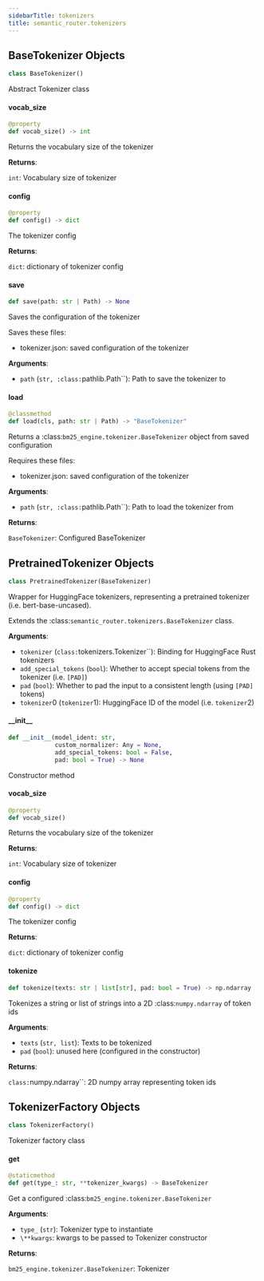 ```yaml
---
sidebarTitle: tokenizers
title: semantic_router.tokenizers
---
```


## BaseTokenizer Objects

```python
class BaseTokenizer()
```

Abstract Tokenizer class

#### vocab\_size

```python
@property
def vocab_size() -> int
```

Returns the vocabulary size of the tokenizer

**Returns**:

`int`: Vocabulary size of tokenizer

#### config

```python
@property
def config() -> dict
```

The tokenizer config

**Returns**:

`dict`: dictionary of tokenizer config

#### save

```python
def save(path: str | Path) -> None
```

Saves the configuration of the tokenizer

Saves these files:
- tokenizer.json: saved configuration of the tokenizer

**Arguments**:

- `path` (`str, :class:`pathlib.Path``): Path to save the tokenizer to

#### load

```python
@classmethod
def load(cls, path: str | Path) -> "BaseTokenizer"
```

Returns a :class:`bm25_engine.tokenizer.BaseTokenizer` object from saved configuration

Requires these files:
- tokenizer.json: saved configuration of the tokenizer

**Arguments**:

- `path` (`str, :class:`pathlib.Path``): Path to load the tokenizer from

**Returns**:

`BaseTokenizer`: Configured BaseTokenizer

## PretrainedTokenizer Objects

```python
class PretrainedTokenizer(BaseTokenizer)
```

Wrapper for HuggingFace tokenizers, representing a pretrained tokenizer (i.e. bert-base-uncased).

Extends the :class:`semantic_router.tokenizers.BaseTokenizer` class.

**Arguments**:

- `tokenizer` (`class:`tokenizers.Tokenizer``): Binding for HuggingFace Rust tokenizers
- `add_special_tokens` (`bool`): Whether to accept special tokens from the tokenizer (i.e. `[PAD]`)
- `pad` (`bool`): Whether to pad the input to a consistent length (using `[PAD]` tokens)
- `tokenizer`0 (`tokenizer`1): HuggingFace ID of the model (i.e. `tokenizer`2)

#### \_\_init\_\_

```python
def __init__(model_ident: str,
             custom_normalizer: Any = None,
             add_special_tokens: bool = False,
             pad: bool = True) -> None
```

Constructor method

#### vocab\_size

```python
@property
def vocab_size()
```

Returns the vocabulary size of the tokenizer

**Returns**:

`int`: Vocabulary size of tokenizer

#### config

```python
@property
def config() -> dict
```

The tokenizer config

**Returns**:

`dict`: dictionary of tokenizer config

#### tokenize

```python
def tokenize(texts: str | list[str], pad: bool = True) -> np.ndarray
```

Tokenizes a string or list of strings into a 2D :class:`numpy.ndarray` of token ids

**Arguments**:

- `texts` (`str, list`): Texts to be tokenized
- `pad` (`bool`): unused here (configured in the constructor)

**Returns**:

`class:`numpy.ndarray``: 2D numpy array representing token ids

## TokenizerFactory Objects

```python
class TokenizerFactory()
```

Tokenizer factory class

#### get

```python
@staticmethod
def get(type_: str, **tokenizer_kwargs) -> BaseTokenizer
```

Get a configured :class:`bm25_engine.tokenizer.BaseTokenizer`

**Arguments**:

- `type_` (`str`): Tokenizer type to instantiate
- `\**kwargs`: kwargs to be passed to Tokenizer constructor

**Returns**:

``bm25_engine.tokenizer.BaseTokenizer``: Tokenizer


